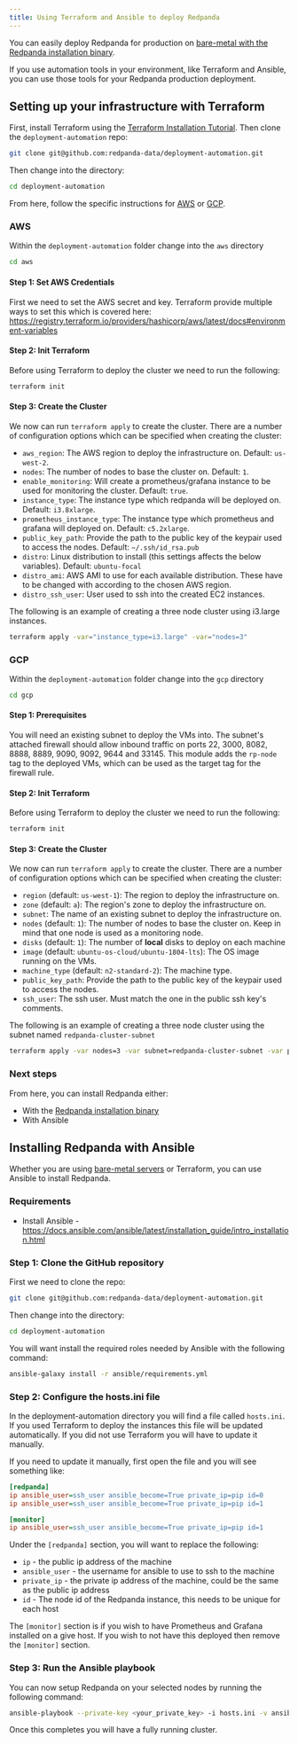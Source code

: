 ```yaml
---
title: Using Terraform and Ansible to deploy Redpanda
---
```


<head>
    <meta name="title" content="Using Terraform and Ansible to deploy Redpanda | Redpanda Docs"/>
    <meta name="description" content="Using Terraform and Ansible to deploy Redpanda."/>
</head>

You can easily deploy Redpanda for production on [bare-metal with the Redpanda installation binary](/docs/deployment/production-deployment).

If you use automation tools in your environment, like Terraform and Ansible, you can use those tools for your Redpanda production deployment.

## Setting up your infrastructure with Terraform

First, install Terraform using the [Terraform Installation Tutorial](https://learn.hashicorp.com/tutorials/terraform/install-cli).
Then clone the `deployment-automation` repo:

```bash
git clone git@github.com:redpanda-data/deployment-automation.git
```

Then change into the directory:

```bash
cd deployment-automation
```

From here, follow the specific instructions for [AWS](#aws) or
[GCP](#gcp).

### AWS

Within the `deployment-automation` folder change into the `aws` directory

```bash
cd aws
```

#### Step 1: Set AWS Credentials

First we need to set the AWS secret and key. Terraform provide multiple ways
to set this which is covered here: https://registry.terraform.io/providers/hashicorp/aws/latest/docs#environment-variables

#### Step 2: Init Terraform

Before using Terraform to deploy the cluster we need to run the following:

```bash
terraform init
```

#### Step 3: Create the Cluster

We now can run `terraform apply` to create the cluster. There are a number of
configuration options which can be specified when creating the cluster:

- `aws_region`: The AWS region to deploy the infrastructure on. Default: `us-west-2`.
- `nodes`: The number of nodes to base the cluster on. Default: `1`.
- `enable_monitoring`: Will create a prometheus/grafana instance to be used for monitoring the cluster. Default: `true`.
- `instance_type`: The instance type which redpanda will be deployed on. Default: `i3.8xlarge`.
- `prometheus_instance_type`: The instance type which prometheus and grafana will deployed on. Default: `c5.2xlarge`.
- `public_key_path`: Provide the path to the public key of the keypair used to access the nodes. Default: `~/.ssh/id_rsa.pub`
- `distro`: Linux distribution to install (this settings affects the below variables). Default: `ubuntu-focal`
- `distro_ami`: AWS AMI to use for each available distribution.
These have to be changed with according to the chosen AWS region.
- `distro_ssh_user`: User used to ssh into the created EC2 instances.

The following is an example of creating a three node cluster using i3.large
instances.

```bash
terraform apply -var="instance_type=i3.large" -var="nodes=3"
```

### GCP

Within the `deployment-automation` folder change into the `gcp` directory

```bash
cd gcp
```

#### Step 1: Prerequisites

You will need an existing subnet to deploy the VMs into. The subnet's attached
firewall should allow inbound traffic on ports 22, 3000, 8082, 8888, 8889, 9090,
9092, 9644 and 33145. This module adds the `rp-node` tag to the deployed VMs,
which can be used as the target tag for the firewall rule.

#### Step 2: Init Terraform

Before using Terraform to deploy the cluster we need to run the following:

```bash
terraform init
```

#### Step 3: Create the Cluster

We now can run `terraform apply` to create the cluster. There are a number of
configuration options which can be specified when creating the cluster:

- `region` (default: `us-west-1`): The region to deploy the infrastructure on.
- `zone` (default: `a`): The region's zone to deploy the infrastructure on.
- `subnet`: The name of an existing subnet to deploy the infrastructure on.
- `nodes` (default: `1`): The number of nodes to base the cluster on. Keep in mind that one node is used as a monitoring node.
- `disks` (default: `1`): The number of **local** disks to deploy on each machine
- `image` (default: `ubuntu-os-cloud/ubuntu-1804-lts`): The OS image running on the VMs.
- `machine_type` (default: `n2-standard-2`): The machine type.
- `public_key_path`: Provide the path to the public key of the keypair used to access the nodes.
- `ssh_user`: The ssh user. Must match the one in the public ssh key's comments.

The following is an example of creating a three node cluster using the subnet
named `redpanda-cluster-subnet`

```bash
terraform apply -var nodes=3 -var subnet=redpanda-cluster-subnet -var public_key_path=~/.ssh/id_rsa.pub -var ssh_user=$USER
```

### Next steps

From here, you can install Redpanda either:

- With the [Redpanda installation binary](/docs/deployment/production-deployment)
- With Ansible

## Installing Redpanda with Ansible

Whether you are using [bare-metal servers](/docs/deployment/production-deployment) or Terraform, you can use Ansible to install Redpanda.

### Requirements

- Install Ansible - https://docs.ansible.com/ansible/latest/installation_guide/intro_installation.html

### Step 1: Clone the GitHub repository

First we need to clone the repo:

```bash
git clone git@github.com:redpanda-data/deployment-automation.git
```

Then change into the directory:

```bash
cd deployment-automation
```

You will want install the required roles needed by Ansible with the following
command:

```bash
ansible-galaxy install -r ansible/requirements.yml
```

### Step 2: Configure the hosts.ini file

In the deployment-automation directory you will find a file called `hosts.ini`.
If you used Terraform to deploy the instances this file will be updated
automatically. If you did not use Terraform you will have to update it
manually.

If you need to update it manually, first open the file and you will see something like:

```ini
[redpanda]
ip ansible_user=ssh_user ansible_become=True private_ip=pip id=0
ip ansible_user=ssh_user ansible_become=True private_ip=pip id=1

[monitor]
ip ansible_user=ssh_user ansible_become=True private_ip=pip id=1
```

Under the `[redpanda]` section, you will want to replace the following:

- `ip` - the public ip address of the machine
- `ansible_user` - the username for ansible to use to ssh to the machine
- `private_ip` - the private ip address of the machine, could be the same as the public ip address
- `id` - The node id of the Redpanda instance, this needs to be unique for each host

The `[monitor]` section is if you wish to have Prometheus and Grafana installed
on a give host. If you wish to not have this deployed then remove the
`[monitor]` section.

### Step 3: Run the Ansible playbook

You can now setup Redpanda on your selected nodes by running the following
command:

```bash
ansible-playbook --private-key <your_private_key> -i hosts.ini -v ansible/playbooks/provision-node.yml
```

Once this completes you will have a fully running cluster.